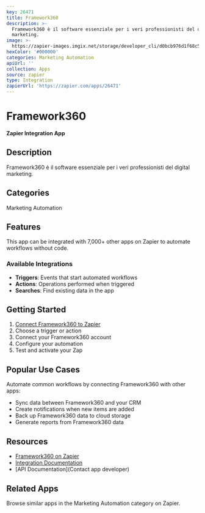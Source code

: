 ```yaml
---
key: 26471
title: Framework360
description: >-
  Framework360 è il software essenziale per i veri professionisti del digital
  marketing.
image: >-
  https://zapier-images.imgix.net/storage/developer_cli/d0bcb976d1f68c5631a6e19a2199e14a.png?auto=format%2Ccompress&ixlib=python-3.0.0&q=50
hexColor: '#000000'
categories: Marketing Automation
apiUrl: ''
collection: Apps
source: zapier
type: Integration
zapierUrl: 'https://zapier.com/apps/26471'
---
```

# Framework360

**Zapier Integration App**

## Description

Framework360 è il software essenziale per i veri professionisti del digital marketing.

## Categories

Marketing Automation

## Features

This app can be integrated with 7,000+ other apps on Zapier to automate workflows without code.

### Available Integrations

- **Triggers**: Events that start automated workflows
- **Actions**: Operations performed when triggered
- **Searches**: Find existing data in the app

## Getting Started

1. [Connect Framework360 to Zapier](https://zapier.com/apps/26471)
2. Choose a trigger or action
3. Connect your Framework360 account
4. Configure your automation
5. Test and activate your Zap

## Popular Use Cases

Automate common workflows by connecting Framework360 with other apps:

- Sync data between Framework360 and your CRM
- Create notifications when new items are added
- Back up Framework360 data to cloud storage
- Generate reports from Framework360 data

## Resources

- [Framework360 on Zapier](https://zapier.com/apps/26471)
- [Integration Documentation](https://zapier.com/apps/26471/integrations)
- [API Documentation](Contact app developer)

## Related Apps

Browse similar apps in the Marketing Automation category on Zapier.
